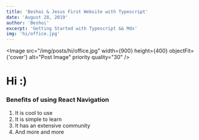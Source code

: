 ```yaml
---
title: 'Beshoi & Jesus First Website with Typescript'
date: 'August 28, 2019'
author: 'Beshoi'
excerpt: 'Getting Started with Typescript && Mdx'
img: 'hi/office.jpg'
---
```



<Meta />

<Image
  src="/img/posts/hi/office.jpg"
  width={900}
  height={400}
  objectFit={'cover'}
  alt="Post Image"
  priority
  quality="30"
/>

# Hi :)

### Benefits of using React Navigation

1. It is cool to use
2. It is simple to learn
3. It has an extensive community
4. And more and more